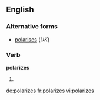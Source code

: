 ==English==

===Alternative forms===
*[[polarises]] (''UK'')

===Verb===
'''polarizes'''

# {{third-person singular of|[[polarize]]}}

[[de:polarizes]]
[[fr:polarizes]]
[[vi:polarizes]]